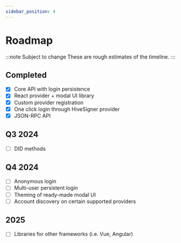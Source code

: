 ```yaml
---
sidebar_position: 4
---
```


# Roadmap

:::note Subject to change
These are rough estimates of the timeline.
:::

## Completed

- [x] Core API with login persistence
- [x] React provider + modal UI library
- [x] Custom provider registration
- [x] One click login through HiveSigner provider
- [x] JSON-RPC API

## Q3 2024

- [ ] DID methods

## Q4 2024

- [ ] Anonymous login
- [ ] Multi-user persistent login
- [ ] Theming of ready-made modal UI
- [ ] Account discovery on certain supported providers

## 2025

- [ ] Libraries for other frameworks (i.e. Vue, Angular)